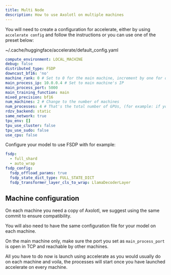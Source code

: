 ```yaml
---
title: Multi Node
description: How to use Axolotl on multiple machines
---
```


You will need to create a configuration for accelerate, either by using `accelerate config` and follow the instructions or you can use one of the preset below:

~/.cache/huggingface/accelerate/default_config.yaml
```yaml
compute_environment: LOCAL_MACHINE
debug: false
distributed_type: FSDP
downcast_bf16: 'no'
machine_rank: 0 # Set to 0 for the main machine, increment by one for other machines
main_process_ip: 10.0.0.4 # Set to main machine's IP
main_process_port: 5000
main_training_function: main
mixed_precision: bf16
num_machines: 2 # Change to the number of machines
num_processes: 4 # That's the total number of GPUs, (for example: if you have 2 machines with 4 GPU, put 8)
rdzv_backend: static
same_network: true
tpu_env: []
tpu_use_cluster: false
tpu_use_sudo: false
use_cpu: false
```

Configure your model to use FSDP with for example:
```yaml
fsdp:
  - full_shard
  - auto_wrap
fsdp_config:
  fsdp_offload_params: true
  fsdp_state_dict_type: FULL_STATE_DICT
  fsdp_transformer_layer_cls_to_wrap: LlamaDecoderLayer
```

## Machine configuration

On each machine you need a copy of Axolotl, we suggest using the same commit to ensure compatibility.

You will also need to have the same configuration file for your model on each machine.

On the main machine only, make sure the port you set as `main_process_port` is open in TCP and reachable by other machines.

All you have to do now is launch using accelerate as you would usually do on each machine and voila, the processes will start once you have launched accelerate on every machine.
